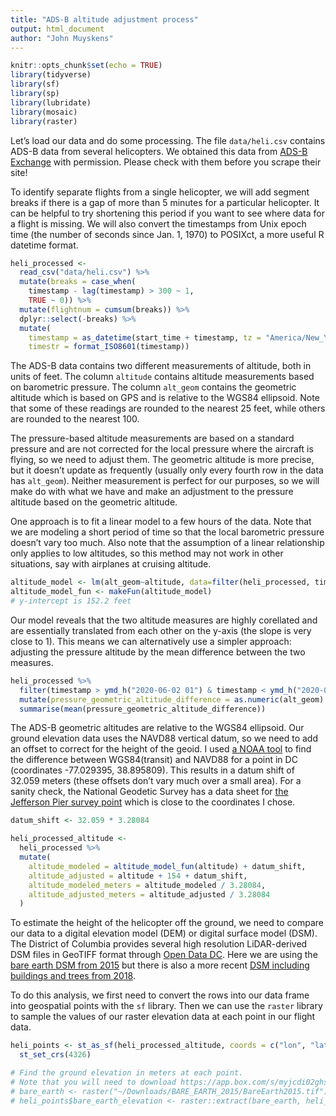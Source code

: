 ```yaml
---
title: "ADS-B altitude adjustment process"
output: html_document
author: "John Muyskens"
---
```


```r
knitr::opts_chunk$set(echo = TRUE)
library(tidyverse)
library(sf)
library(sp)
library(lubridate)
library(mosaic)
library(raster)
```

Let's load our data and do some processing. The file `data/heli.csv` contains ADS-B data from several helicopters. We obtained this data from [ADS-B Exchange](https://www.adsbexchange.com/data/#) with permission. Please check with them before you scrape their site!

To identify separate flights from a single helicopter, we will add segment breaks if there is a gap of more than 5 minutes for a particular helicopter. It can be helpful to try shortening this period if you want to see where data for a flight is missing. We will also convert the timestamps from Unix epoch time (the number of seconds since Jan. 1, 1970) to POSIXct, a more useful R datetime format.

```r
heli_processed <- 
  read_csv("data/heli.csv") %>% 
  mutate(breaks = case_when(
    timestamp - lag(timestamp) > 300 ~ 1, 
    TRUE ~ 0)) %>% 
  mutate(flightnum = cumsum(breaks)) %>% 
  dplyr::select(-breaks) %>% 
  mutate(
    timestamp = as_datetime(start_time + timestamp, tz = "America/New_York"),
    timestr = format_ISO8601(timestamp))
```

The ADS-B data contains two different measurements of altitude, both in units of feet. The column `altitude` contains altitude measurements based on barometric pressure. The column `alt_geom` contains the geometric altitude which is based on GPS and is relative to the WGS84 ellipsoid. Note that some of these readings are rounded to the nearest 25 feet, while others are rounded to the nearest 100. 

The pressure-based altitude measurements are based on a standard pressure and are not corrected for the local pressure where the aircraft is flying, so we need to adjust them. The geometric altitude is more precise, but it doesn't update as frequently (usually only every fourth row in the data has `alt_geom`). Neither measurement is perfect for our purposes, so we will make do with what we have and make an adjustment to the pressure altitude based on the geometric altitude.

One approach is to fit a linear model to a few hours of the data.  Note that we are modeling a short period of time so that the local barometric pressure doesn't vary too much. Also note that the assumption of a linear relationship only applies to low altitudes, so this method may not work in other situations, say with airplanes at cruising altitude. 

```r
altitude_model <- lm(alt_geom~altitude, data=filter(heli_processed, timestamp > ymd_h("2020-06-02 01") & timestamp < ymd_h("2020-06-02 03")))
altitude_model_fun <- makeFun(altitude_model)
# y-intercept is 152.2 feet
```

Our model reveals that the two altitude measures are highly corellated and are essentially translated from each other on the y-axis (the slope is very close to 1). This means we can alternatively use a simpler approach: adjusting the pressure altitude by the mean difference between the two measures. 

```r
heli_processed %>% 
  filter(timestamp > ymd_h("2020-06-02 01") & timestamp < ymd_h("2020-06-02 03") & !is.na(alt_geom)) %>% 
  mutate(pressure_geometric_altitude_difference = as.numeric(alt_geom) - as.numeric(altitude)) %>%
  summarise(mean(pressure_geometric_altitude_difference))
```

The ADS-B geometric altitudes are relative to the WGS84 ellipsoid. Our ground elevation data uses the NAVD88 vertical datum, so we need to add an offset to correct for the height of the geoid. I used [a NOAA tool](https://vdatum.noaa.gov/vdatumweb/vdatumweb?a=171402120200617) to find the difference between WGS84(transit) and NAVD88 for a point in DC (coordinates -77.029395, 38.895809). This results in a datum shift of 32.059 meters (these offsets don't vary much over a small area). For a sanity check, the National Geodetic Survey has a data sheet for [the Jefferson Pier survey point](https://www.ngs.noaa.gov/cgi-bin/ds_mark.prl?PidBox=UA0024) which is close to the coordinates I chose.
```r
datum_shift <- 32.059 * 3.28084

heli_processed_altitude <-
  heli_processed %>% 
  mutate(
    altitude_modeled = altitude_model_fun(altitude) + datum_shift,
    altitude_adjusted = altitude + 154 + datum_shift,
    altitude_modeled_meters = altitude_modeled / 3.28084,
    altitude_adjusted_meters = altitude_adjusted / 3.28084
  )

```

To estimate the height of the helicopter off the ground, we need to compare our data to a digital elevation model (DEM) or digital surface model (DSM). The District of Columbia provides several high resolution LiDAR-derived DSM files in GeoTIFF format through [Open Data DC](https://opendata.dc.gov/search?q=digital%20surface%20model). Here we are using the [bare earth DSM from 2015](https://app.box.com/s/myjcdi02ghsbp0o2n4wsh8hj2j8p3tys) but there is also a more recent [DSM including buildings and trees from 2018](https://app.box.com/s/qedupea6k9cldn3l4b4eg9c2ajhtbxri). 

To do this analysis, we first need to convert the rows into our data frame into geospatial points with the `sf` library. Then we can use the `raster` library to sample the values of our raster elevation data at each point in our flight data.

```r
heli_points <- st_as_sf(heli_processed_altitude, coords = c("lon", "lat")) %>% 
  st_set_crs(4326)

# Find the ground elevation in meters at each point.
# Note that you will need to download https://app.box.com/s/myjcdi02ghsbp0o2n4wsh8hj2j8p3tys and point the following function to wherever you extract the GeoTIFF file (1.94 GB uncompressed). 
# bare_earth <- raster("~/Downloads/BARE_EARTH_2015/BareEarth2015.tif")
# heli_points$bare_earth_elevation <- raster::extract(bare_earth, heli_points, method='simple')
```
